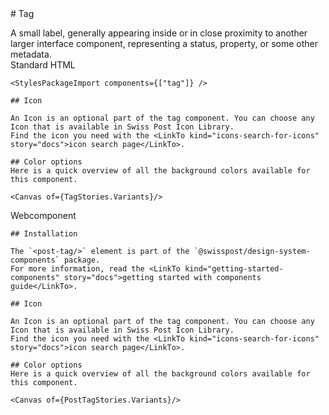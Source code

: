 
<Meta of={TagStories}/>

<div className="docs-title">
  # Tag

  <link-design of={JSON.stringify(TagStories)}></link-design>
</div>

<div className="lead">
  A small label, generally appearing inside or in close proximity to another larger interface component, representing a status, property, or some other metadata.
</div>
<PostTabs>
  <PostTabHeader slot="tabs" panel="standardHTML">Standard HTML</PostTabHeader>
  <PostTabPanel name="standardHTML">
    <Canvas of={TagStories.Default} sourceState="shown"/>
    <div className="hide-col-default">
      <Controls of={TagStories.Default}/>
    </div>

    <StylesPackageImport components={["tag"]} />

    ## Icon

    An Icon is an optional part of the tag component. You can choose any Icon that is available in Swiss Post Icon Library.
    Find the icon you need with the <LinkTo kind="icons-search-for-icons" story="docs">icon search page</LinkTo>.

    ## Color options
    Here is a quick overview of all the background colors available for this component.

    <Canvas of={TagStories.Variants}/>
  </PostTabPanel>

  <PostTabHeader slot="tabs" panel="webcomponent">Webcomponent</PostTabHeader>
  <PostTabPanel name="webcomponent">
    <Canvas sourceState="shown" of={PostTagStories.Default}/>
    <Controls of={PostTagStories.Default}/>

    ## Installation

    The `<post-tag/>` element is part of the `@swisspost/design-system-components` package.
    For more information, read the <LinkTo kind="getting-started-components" story="docs">getting started with components guide</LinkTo>.

    ## Icon

    An Icon is an optional part of the tag component. You can choose any Icon that is available in Swiss Post Icon Library.
    Find the icon you need with the <LinkTo kind="icons-search-for-icons" story="docs">icon search page</LinkTo>.

    ## Color options
    Here is a quick overview of all the background colors available for this component.

    <Canvas of={PostTagStories.Variants}/>
  </PostTabPanel>
</PostTabs>
